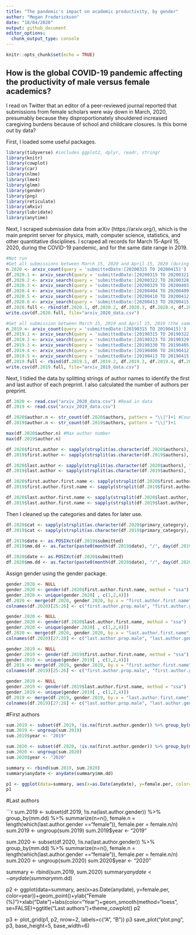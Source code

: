 ```yaml
---
title: "The pandemic's impact on academic productivity, by gender"
author: "Megan Frederickson"
date: "18/04/2020"
output: github_document
editor_options: 
  chunk_output_type: console
---
```


```r
knitr::opts_chunk$set(echo = TRUE)
```

## How is the global COVID-19 pandemic affecting the productivity of male versus female academics?

I read on Twitter that an editor of a peer-reviewed journal reported that submissions from female scholars were way down in March, 2020, presumably because they disproportionately shouldered increased caregiving burdens because of school and childcare closures. Is this borne out by data?

First, I loaded some useful packages. 

```r

library(tidyverse) #includes ggplot2, dplyr, readr, stringr
library(knitr)
library(cowplot)
library(car)
library(nlme)
library(lme4)
library(glmm)
library(gender)
library(png)
library(reticulate)
library(aRxiv)
library(lubridate)
library(anytime)

```

Next, I scraped submission data from arXiv (https://arxiv.org/), which is the main preprint server for physics, math, computer science, statistics, and other quantitative disciplines. I scraped all records for March 15-April 15, 2020, during the COVID-19 pandemic, and for the same date range in 2019.

```r
#Not run
#Get all submissions between March 15, 2020 and April 15, 2020 (during the COVID-19 pandemic)
n.2020 <- arxiv_count(query = 'submittedDate:[20200315 TO 20200415]')
df.2020.1 <- arxiv_search(query = 'submittedDate:[20200315 TO 20200321]', limit=n.2020, batchsize=1000)
df.2020.2 <- arxiv_search(query = 'submittedDate:[20200322 TO 20200328]', limit=n.2020, batchsize=1000)
df.2020.3 <- arxiv_search(query = 'submittedDate:[20200329 TO 20200403]', limit=n.2020, batchsize=1000)
df.2020.4 <- arxiv_search(query = 'submittedDate:[20200404 TO 20200409]', limit=n.2020, batchsize=1000)
df.2020.5 <- arxiv_search(query = 'submittedDate:[20200410 TO 20200412]', limit=2000, batchsize=500)
df.2020.6 <- arxiv_search(query = 'submittedDate:[20200413 TO 20200415]', limit=2000, batchsize=500)
df.2020.full <- rbind(df.2020.1, df.2020.2, df.2020.3, df.2020.4, df.2020.5, df.2020.6)
write.csv(df.2020.full, file="arxiv_2020_data.csv")

#Get all submission between March 15, 2019 and April 15, 2019 (the same dates last year)
n.2019 <- arxiv_count(query = 'submittedDate:[20190315 TO 20190415]')
df.2019.1 <- arxiv_search(query = 'submittedDate:[20190315 TO 20190322]', limit=n.2019, batchsize=1000)
df.2019.2 <- arxiv_search(query = 'submittedDate:[20190323 TO 20190329]', limit=n.2019, batchsize=1000)
df.2019.3 <- arxiv_search(query = 'submittedDate:[20190330 TO 20190405]', limit=n.2019, batchsize=1000)
df.2019.4 <- arxiv_search(query = 'submittedDate:[20190406 TO 20190412]', limit=n.2019, batchsize=1000)
df.2019.5 <- arxiv_search(query = 'submittedDate:[20190413 TO 20190415]', limit=n.2019, batchsize=500)
df.2019.full <- rbind(df.2019.1, df.2019.2, df.2019.3, df.2019.4, df.2019.5)
write.csv(df.2019.full, file="arxiv_2019_data.csv")
```

Next, I tidied the data by splitting strings of author names to identify the first and last author of each preprint. I also calculated the number of authors per preprint. 

```r

df.2020 <- read.csv("arxiv_2020_data.csv") #Read in data
df.2019 <- read.csv("arxiv_2019_data.csv")

df.2020$author.n <- str_count(df.2020$authors, pattern = "\\|")+1 #Count author number
df.2019$author.n <- str_count(df.2019$authors, pattern = "\\|")+1 

max(df.2020$author.n) #Max author number 
max(df.2019$author.n) 

df.2020$first.author <- sapply(strsplit(as.character(df.2020$authors), "|", fixed=TRUE), head, 1) #Extract first author 
df.2019$first.author <- sapply(strsplit(as.character(df.2019$authors), "|", fixed=TRUE), head, 1)

df.2020$last.author <- sapply(strsplit(as.character(df.2020$authors), "|", fixed=TRUE), tail, 1) #Extract last author
df.2019$last.author <- sapply(strsplit(as.character(df.2019$authors), "|", fixed=TRUE), tail, 1) 

df.2020$first.author.first.name <- sapply(strsplit(df.2020$first.author, " "), head, 1) #Extract first author first name
df.2019$first.author.first.name <- sapply(strsplit(df.2019$first.author, " "), head, 1)

df.2020$last.author.first.name <- sapply(strsplit(df.2020$last.author, " "), head, 1) #Extract last author first name
df.2019$last.author.first.name <- sapply(strsplit(df.2019$last.author, " "), head, 1)

```

Then I cleaned up the categories and dates for later use. 

```r

df.2020$cat <- sapply(strsplit(as.character(df.2020$primary_category), ".", fixed=TRUE), head, 1) #Lump similar categories
df.2019$cat <- sapply(strsplit(as.character(df.2019$primary_category), ".", fixed=TRUE), head, 1)

df.2019$date <- as.POSIXct(df.2019$submitted)
df.2019$mm.dd <- as.factor(paste0(month(df.2019$date), "/", day(df.2019$date)))

df.2020$date <- as.POSIXct(df.2020$submitted)
df.2020$mm.dd <- as.factor(paste0(month(df.2020$date), "/", day(df.2020$date)))

```

Assign gender using the gender package. 

```r

gender.2020 <- NULL
gender.2020 <- gender(df.2020$first.author.first.name, method = "ssa")
gender.2020 <- unique(gender.2020[ , c(1,2,4)])
df.2020 <- merge(df.2020, gender.2020, by.x = "first.author.first.name",  by.y ="name", all = TRUE)
colnames(df.2020)[25:26] <- c("first.author.prop.male", "first.author.gender")

gender.2020 <- NULL
gender.2020 <- gender(df.2020$last.author.first.name, method = "ssa")
gender.2020 <- unique(gender.2020[ , c(1,2,4)])
df.2020 <- merge(df.2020, gender.2020, by.x = "last.author.first.name",  by.y ="name", all = TRUE)
colnames(df.2020)[27:28] <- c("last.author.prop.male", "last.author.gender")

gender.2019 <- NULL
gender.2019 <- gender(df.2019$first.author.first.name, method = "ssa")
gender.2019 <- unique(gender.2019[ , c(1,2,4)])
df.2019 <- merge(df.2019, gender.2019, by.x = "first.author.first.name",  by.y ="name", all = TRUE)
colnames(df.2019)[25:26] <- c("first.author.prop.male", "first.author.gender")

gender.2019 <- NULL
gender.2019 <- gender(df.2019$last.author.first.name, method = "ssa")
gender.2019 <- unique(gender.2019[ , c(1,2,4)])
df.2019 <- merge(df.2019, gender.2019, by.x = "last.author.first.name",  by.y ="name", all = TRUE)
colnames(df.2019)[27:28] <- c("last.author.prop.male", "last.author.gender")

```

#First authors

```r

sum.2019 <- subset(df.2019, !is.na(first.author.gender)) %>% group_by(mm.dd) %>% summarize(n=n(), female.n = length(which(first.author.gender =="female")), female.per = female.n/n)
sum.2019 <- ungroup(sum.2019)
sum.2019$year <- "2019"

sum.2020 <- subset(df.2020, !is.na(first.author.gender)) %>% group_by(mm.dd) %>% summarize(n=n(), female.n = length(which(first.author.gender =="female")), female.per = female.n/n)
sum.2020 <- ungroup(sum.2020)
sum.2020$year <- "2020"

summary <- rbind(sum.2019, sum.2020)
summary$anydate <- anydate(summary$mm.dd)

p1 <- ggplot(data=summary, aes(x=as.Date(anydate), y=female.per, color=year))+geom_point()+ylab("Female (%)")+xlab("Date")+labs(color="Year")+geom_smooth(method="lm", se=FALSE)+ggtitle("First authors")+theme_cowplot()
p1

```

#Last authors

```r

sum.2019 <- subset(df.2019, !is.na(last.author.gender)) %>% group_by(mm.dd) %>% summarize(n=n(), female.n = length(which(last.author.gender =="female")), female.per = female.n/n)
sum.2019 <- ungroup(sum.2019)
sum.2019$year <- "2019"

sum.2020 <- subset(df.2020, !is.na(last.author.gender)) %>% group_by(mm.dd) %>% summarize(n=n(), female.n = length(which(last.author.gender =="female")), female.per = female.n/n)
sum.2020 <- ungroup(sum.2020)
sum.2020$year <- "2020"

summary <- rbind(sum.2019, sum.2020)
summary$anydate <- anydate(summary$mm.dd)

p2 <- ggplot(data=summary, aes(x=as.Date(anydate), y=female.per, color=year))+geom_point()+ylab("Female (%)")+xlab("Date")+labs(color="Year")+geom_smooth(method="loess", se=FALSE)+ggtitle("Last authors")+theme_cowplot()
p2

p3 <- plot_grid(p1, p2, nrow=2, labels=c("A", "B"))
p3
save_plot("plot.png", p3, base_height=5, base_width=6)